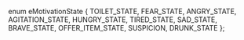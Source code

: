 enum eMotivationState
{
	TOILET_STATE,
	FEAR_STATE,
	ANGRY_STATE,
	AGITATION_STATE,
	HUNGRY_STATE,
	TIRED_STATE,
	SAD_STATE,
	BRAVE_STATE,
	OFFER_ITEM_STATE,
	SUSPICION,
	DRUNK_STATE
};